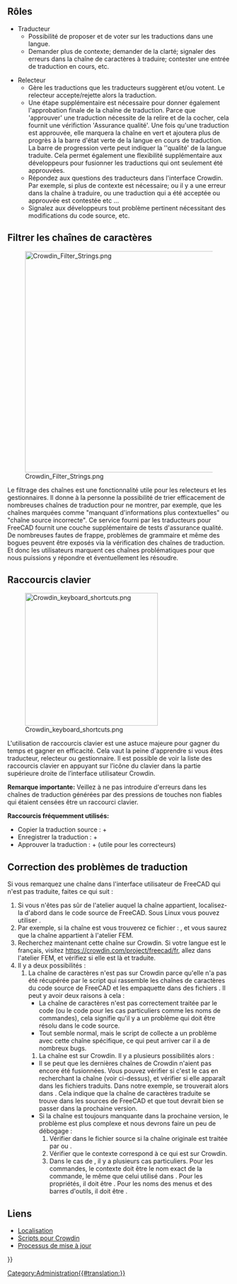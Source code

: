<languages/>
{{TOCright}}

==Rôles==

* Traducteur
** Possibilité de proposer et de voter sur les traductions dans une langue.
** Demander plus de contexte; demander de la clarté; signaler des erreurs dans la chaîne de caractères à traduire; contester une entrée de traduction en cours, etc.

* Relecteur
** Gère les traductions que les traducteurs suggèrent et/ou votent. Le relecteur accepte/rejette alors la traduction.
** Une étape supplémentaire est nécessaire pour donner également l'approbation finale de la chaîne de traduction. Parce que 'approuver' une traduction nécessite de la relire et de la cocher, cela fournit une vérifiction 'Assurance qualité'. Une fois qu'une traduction est approuvée, elle marquera la chaîne en vert et ajoutera plus de progrès à la barre d'état verte de la langue en cours de traduction. La barre de progression verte peut indiquer la ''qualité' de la langue traduite. Cela permet également une flexibilité supplémentaire aux développeurs pour fusionner les traductions qui ont seulement été approuvées.
** Répondez aux questions des traducteurs dans l'interface Crowdin. Par exemple, si plus de contexte est nécessaire; ou il y a une erreur dans la chaîne à traduire, ou une traduction qui a été acceptée ou approuvée est contestée etc ...
** Signalez aux développeurs tout problème pertinent nécessitant des modifications du code source, etc.

==Filtrer les chaînes de caractères==

[[File:Crowdin Filter Strings.png|500px]]

Le filtrage des chaînes est une fonctionnalité utile pour les relecteurs et les gestionnaires. Il donne à la personne la possibilité de trier efficacement de nombreuses chaînes de traduction pour ne montrer, par exemple, que les chaînes marquées comme "manquant d'informations plus contextuelles" ou "chaîne source incorrecte". Ce service fourni par les traducteurs pour FreeCAD fournit une couche supplémentaire de tests d'assurance qualité. De nombreuses fautes de frappe, problèmes de grammaire et même des bogues peuvent être exposés via la vérification des chaînes de traduction. Et donc les utilisateurs marquent ces chaînes problématiques pour que nous puissions y répondre et éventuellement les résoudre.

==Raccourcis clavier==

[[File:Crowdin keyboard shortcuts.png|300px]]

L'utilisation de raccourcis clavier est une astuce majeure pour gagner du temps et gagner en efficacité. Cela vaut la peine d'apprendre si vous êtes traducteur, relecteur ou gestionnaire. Il est possible de voir la liste des raccourcis clavier en appuyant sur l’icône du clavier dans la partie supérieure droite de l’interface utilisateur Crowdin. 

'''Remarque importante:''' Veillez à ne pas introduire d'erreurs dans les chaînes de traduction générées par des pressions de touches non fiables qui étaient censées être un raccourci clavier.

'''Raccourcis fréquemment utilisés:'''
* Copier la traduction source : {{KEY|Alt}}+{{KEY|C}}
* Enregistrer la traduction : {{KEY|Ctrl}}+{{KEY|Entrée}}
* Approuver la traduction : {{KEY|Alt}}+{{KEY|L}} (utile pour les correcteurs)

==Correction des problèmes de traduction==

Si vous remarquez une chaîne dans l'interface utilisateur de FreeCAD qui n'est pas traduite, faites ce qui suit :
# Si vous n'êtes pas sûr de l'atelier auquel la chaîne appartient, localisez-la d'abord dans le code source de FreeCAD. Sous Linux vous pouvez utiliser {{Incode|grep -r "English text" *}}.
# Par exemple, si la chaîne est {{Incode|"Solver Calculix Standard"}} vous trouverez ce fichier : {{FileName|src/Mod/Fem/femcommands/commands.py}}, et vous saurez que la chaîne appartient à l'atelier FEM.
# Recherchez maintenant cette chaîne sur Crowdin. Si votre langue est le français, visitez https://crowdin.com/project/freecad/fr, allez dans l'atelier FEM, et vérifiez si elle est là et traduite.
# Il y a deux possibilités :
## La chaîne de caractères n'est pas sur Crowdin parce qu'elle n'a pas été récupérée par le script qui rassemble les chaînes de caractères du code source de FreeCAD et les empaquette dans des fichiers {{FileName|.ts}}. Il peut y avoir deux raisons à cela :
##* La chaîne de caractères n'est pas correctement traitée par le code {{Incode|translate()}} (ou le code {{Incode|QT_TRANSLATE_NOOP()}} pour les cas particuliers comme les noms de commandes), cela signifie qu'il y a un problème qui doit être résolu dans le code source.
##* Tout semble normal, mais le script de collecte a un problème avec cette chaîne spécifique, ce qui peut arriver car il a de nombreux bugs.
### La chaîne est sur Crowdin. Il y a plusieurs possibilités alors :
##* Il se peut que les dernières chaînes de Crowdin n'aient pas encore été fusionnées. Vous pouvez vérifier si c'est le cas en recherchant la chaîne (voir ci-dessus), et vérifier si elle apparaît dans les fichiers {{FileName|.ts}} traduits. Dans notre exemple, {{Incode|"Solver Calculix Standard"}} se trouverait alors dans {{FileName|src/Mod/Fem/Gui/Resources/translations/Fem_fr.ts}}. Cela indique que la chaîne de caractères traduite se trouve dans les sources de FreeCAD et que tout devrait bien se passer dans la prochaine version.
##* Si la chaîne est toujours manquante dans la prochaine version, le problème est plus complexe et nous devrons faire un peu de débogage :
##*# Vérifier dans le fichier source si la chaîne originale est traitée par {{Incode|translate()}} ou {{Incode|QT_TRANSLATE_NOOP()}}.
##*# Vérifier que le contexte correspond à ce qui est sur Crowdin.
##*# Dans le cas de {{Incode|QT_TRANSLATE_NOOP()}}, il y a plusieurs cas particuliers. Pour les commandes, le contexte doit être le nom exact de la commande, le même que celui utilisé dans {{Incode|FreeCADGui.runCommand()}}. Pour les propriétés, il doit être {{Incode|"App::Property"}}. Pour les noms des menus et des barres d'outils, il doit être {{Incode|"Workbench"}}.

== Liens ==

* [[Localisation/fr|Localisation]]
* [[Crowdin_Scripts/fr|Scripts pour Crowdin]]
* [[Release_process|Processus de mise à jour]]


{{Userdocnavi{{#translation:}}}}
[[Category:Administration{{#translation:}}]]
